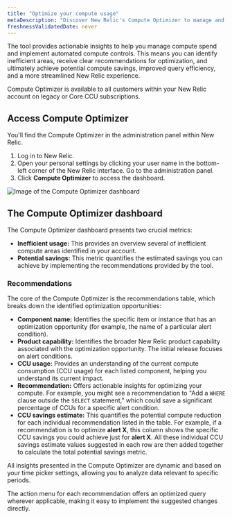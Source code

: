 ```yaml
---
title: "Optimize your compute usage"
metaDescription: "Discover New Relic's Compute Optimizer to manage and reduce your compute usage. Get actionable insights and recommendations to optimize inefficient alert conditions and queries, ensuring efficient resource usage and significant savings."
freshnessValidatedDate: never
---
```


The  tool provides actionable insights to help you manage compute spend and implement automated compute controls. This means you can identify inefficient areas, receive clear recommendations for optimization, and ultimately achieve potential compute savings, improved query efficiency, and a more streamlined New Relic experience.

<Callout variant="tip">

  Compute Optimizer is available to all customers within your New Relic account on legacy or Core CCU subscriptions.

</Callout>

## Access Compute Optimizer
You'll find the Compute Optimizer in the administration panel within New Relic.

1. Log in to New Relic.
2. Open your personal settings by clicking your user name in the bottom-left corner of the New Relic interface. Go to the administration panel.
3. Click **Compute Optimizer** to access the dashboard.

<img
  title="Compute Optimizer dashboard"
  alt="Image of the Compute Optimizer dashboard"
  src="/images/compute_optimizer.webp"
/>

## The Compute Optimizer dashboard
The Compute Optimizer dashboard presents two crucial metrics:

- **Inefficient usage:** This provides an overview several of inefficient compute areas identified in your account.
- **Potential savings:** This metric quantifies the estimated savings you can achieve by implementing the recommendations provided by the tool.

### Recommendations
The core of the Compute Optimizer is the recommendations table, which breaks down the identified optimization opportunities:

- **Component name:** Identifies the specific item or instance that has an optimization opportunity (for example, the name of a particular alert condition). 
- **Product capability:**  Identifies the broader New Relic product capability associated with the optimization opportunity. The initial release focuses on alert conditions.
- **CCU usage:** Provides an understanding of the current compute consumption (CCU usage) for each listed component, helping you understand its current impact.
- **Recommendation:** Offers actionable insights for optimizing your compute. For example, you might see a recommendation to "Add a `WHERE` clause outside the `SELECT` statement," which could save a significant percentage of CCUs for a specific alert condition.
- **CCU savings estimate:** This quantifies the potential compute reduction for each individual recommendation listed in the table. For example, if a recommendation is to optimize **alert X**, this column shows the specific CCU savings you could achieve just for **alert X**. All these individual CCU savings estimate values suggested in each row are then added together to calculate the total potential savings metric.

All insights presented in the Compute Optimizer are dynamic and based on your time picker settings, allowing you to analyze data relevant to specific periods.

The action menu for each recommendation offers an optimized query wherever applicable, making it easy to implement the suggested changes directly.